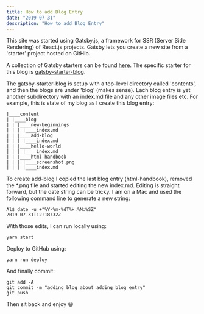 ```yaml
---
title: How to add Blog Entry
date: "2019-07-31"
description: "How to add Blog Entry"
---
```


This site was started using Gatsby.js, a framework for SSR (Server Side Rendering) of React.js projects.  Gatsby lets you create a new site from a 'starter' project hosted on GitHib.  

A collection of Gatsby starters can be found [here](https://www.gatsbyjs.org/starters/?v=2).  The specific starter for this blog is [gatsby-starter-blog](https://www.gatsbyjs.org/starters/gatsbyjs/gatsby-starter-blog/).

The gatsby-starter-blog is setup with a top-level directory called 'contents', and then the blogs are under 'blog' (makes sense).  Each blog entry is yet another subdirectory with an index.md file and any other image files etc.  For example, this is state of my blog as I create this blog entry:
```
|____content
| |____blog
| | |____new-beginnings
| | | |____index.md
| | |____add-blog
| | | |____index.md
| | |____hello-world
| | | |____index.md
| | |____html-handbook
| | | |____screenshot.png
| | | |____index.md
```

To create add-blog I copied the last blog entry (html-handbook), removed the *.png file and started editing the new index.md.  Editing is straight forward, but the date string can be tricky.  I am on a Mac and used the following command line to generate a new string:
```
Al$ date -u +"%Y-%m-%dT%H:%M:%SZ"
2019-07-31T12:18:32Z
```

With those edits, I can run locally using:
```
yarn start
```

Deploy to GitHub using:
```
yarn run deploy
```

And finally commit:
```
git add -A
git commit -m "adding blog about adding blog entry"
git push
```

Then sit back and enjoy :smiley:  




